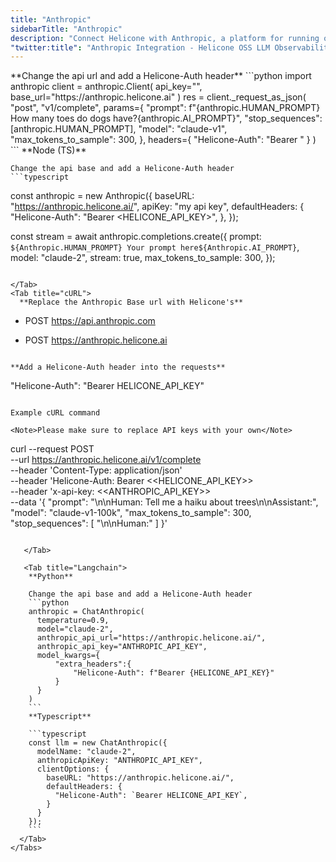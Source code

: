 ```yaml
---
title: "Anthropic"
sidebarTitle: "Anthropic"
description: "Connect Helicone with Anthropic, a platform for running open-source language models. Monitor and optimize your AI applications using Anthropic's powerful models through a simple base_url configuration."
"twitter:title": "Anthropic Integration - Helicone OSS LLM Observability"
---
```


<Tabs>
  <Tab title="Python">
    **Change the api url and add a Helicone-Auth header**
    ```python
    import anthropic
    client = anthropic.Client(
        api_key="<Anthropic API Key>",
        base_url="https://anthropic.helicone.ai"
    )
    res = client._request_as_json(
        "post",
        "v1/complete",
        params={
            "prompt": f"{anthropic.HUMAN_PROMPT} How many toes do dogs have?{anthropic.AI_PROMPT}",
            "stop_sequences": [anthropic.HUMAN_PROMPT],
            "model": "claude-v1",
            "max_tokens_to_sample": 300,
        },
        headers={
            "Helicone-Auth": "Bearer <HELICONE_API_KEY>"
        }
    )
    ```
  </Tab>

   <Tab title="Node (TS)">
    **Node (TS)**
    
    Change the api base and add a Helicone-Auth header
    ```typescript
  const anthropic = new Anthropic({
    baseURL: "https://anthropic.helicone.ai/",
    apiKey: "my api key",
    defaultHeaders: {
      "Helicone-Auth": "Bearer <HELICONE_API_KEY>",
    },
  });

const stream = await anthropic.completions.create({
prompt: `${Anthropic.HUMAN_PROMPT} Your prompt here${Anthropic.AI_PROMPT}`,
model: "claude-2",
stream: true,
max_tokens_to_sample: 300,
});

```

</Tab>
<Tab title="cURL">
  **Replace the Anthropic Base url with Helicone's**
```

- POST https://api.anthropic.com

* POST https://anthropic.helicone.ai

```

**Add a Helicone-Auth header into the requests**

```

"Helicone-Auth": "Bearer HELICONE_API_KEY"

```

Example cURL command

<Note>Please make sure to replace API keys with your own</Note>

```

curl --request POST \
 --url https://anthropic.helicone.ai/v1/complete \
 --header 'Content-Type: application/json' \
 --header 'Helicone-Auth: Bearer <<HELICONE_API_KEY>> \
 --header 'x-api-key: <<ANTHROPIC_API_KEY>> \
 --data '{
"prompt": "\n\nHuman: Tell me a haiku about trees\n\nAssistant:",
"model": "claude-v1-100k",
"max_tokens_to_sample": 300,
"stop_sequences": [
"\n\nHuman:"
]
}'

````

   </Tab>

   <Tab title="Langchain">
    **Python**

    Change the api base and add a Helicone-Auth header
    ```python
    anthropic = ChatAnthropic(
      temperature=0.9,
      model="claude-2",
      anthropic_api_url="https://anthropic.helicone.ai/",
      anthropic_api_key="ANTHROPIC_API_KEY",
      model_kwargs={
          "extra_headers":{
              "Helicone-Auth": f"Bearer {HELICONE_API_KEY}"
          }
      }
    )
    ```
    **Typescript**

    ```typescript
    const llm = new ChatAnthropic({
      modelName: "claude-2",
      anthropicApiKey: "ANTHROPIC_API_KEY",
      clientOptions: {
        baseURL: "https://anthropic.helicone.ai/",
        defaultHeaders: {
          "Helicone-Auth": `Bearer HELICONE_API_KEY`,
        }
      }
    });
    ```
  </Tab>
</Tabs>
````
